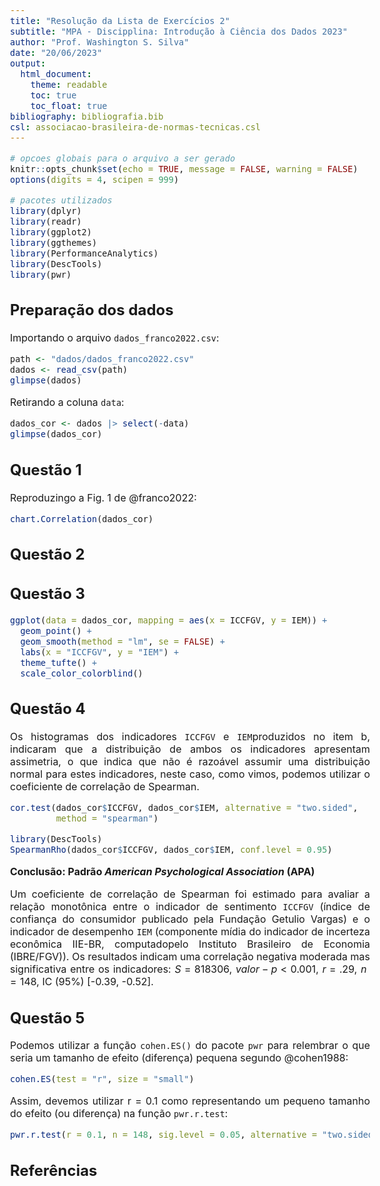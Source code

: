 ```yaml
---
title: "Resolução da Lista de Exercícios 2"
subtitle: "MPA - Discipplina: Introdução à Ciência dos Dados 2023"
author: "Prof. Washington S. Silva"
date: "20/06/2023"
output: 
  html_document:
    theme: readable
    toc: true
    toc_float: true
bibliography: bibliografia.bib
csl: associacao-brasileira-de-normas-tecnicas.csl
---
```


<style type="text/css">
  body{
  font-size: 12pt;
  text-align: justify
      }
</style>


```r
# opcoes globais para o arquivo a ser gerado
knitr::opts_chunk$set(echo = TRUE, message = FALSE, warning = FALSE)
options(digits = 4, scipen = 999)

# pacotes utilizados
library(dplyr)
library(readr)
library(ggplot2)
library(ggthemes)
library(PerformanceAnalytics)
library(DescTools)
library(pwr)
```


## Preparação dos dados

Importando o arquivo `dados_franco2022.csv`:

```r

path <- "dados/dados_franco2022.csv"
dados <- read_csv(path)
glimpse(dados)
```

Retirando a coluna `data`:

```r

dados_cor <- dados |> select(-data)
glimpse(dados_cor)
```



## Questão 1 

Reproduzingo a Fig. 1 de @franco2022:

```r
chart.Correlation(dados_cor)
```



## Questão 2



## Questão 3

```r
ggplot(data = dados_cor, mapping = aes(x = ICCFGV, y = IEM)) +
  geom_point() +
  geom_smooth(method = "lm", se = FALSE) + 
  labs(x = "ICCFGV", y = "IEM") + 
  theme_tufte() + 
  scale_color_colorblind()
```


## Questão 4

Os histogramas dos indicadores `ICCFGV` e `IEM`produzidos no item b, indicaram 
que a distribuição de ambos os indicadores apresentam assimetria, o que 
indica que não é razoável assumir uma distribuição normal para estes 
indicadores, neste caso, como vimos, podemos utilizar o coeficiente de 
correlação de Spearman.


```r
cor.test(dados_cor$ICCFGV, dados_cor$IEM, alternative = "two.sided", 
         method = "spearman")

library(DescTools)
SpearmanRho(dados_cor$ICCFGV, dados_cor$IEM, conf.level = 0.95)
```

**Conclusão: Padrão *American Psychological Association* (APA)**

Um coeficiente de correlação de Spearman foi estimado para avaliar a relação 
monotônica entre o indicador de sentimento `ICCFGV` (índice de confiança do 
consumidor publicado pela Fundação Getulio Vargas) e o indicador de 
desempenho `IEM` (componente mídia do indicador de incerteza econômica IIE-BR, 
computadopelo Instituto Brasileiro de Economia (IBRE/FGV)). Os resultados 
indicam uma correlação negativa moderada mas significativa entre os 
indicadores: $S = 818306$, $valor−p < 0.001$, $r = .29$, $n = 148$, 
IC (95%) [-0.39, -0.52].



## Questão 5

Podemos utilizar a função `cohen.ES()` do pacote `pwr` para relembrar 
o que seria um tamanho de efeito (diferença) pequena segundo @cohen1988:

```r
cohen.ES(test = "r", size = "small")
```

Assim, devemos utilizar r = 0.1 como representando um pequeno tamanho 
do efeito (ou diferença) na função `pwr.r.test`:

```r
pwr.r.test(r = 0.1, n = 148, sig.level = 0.05, alternative = "two.sided")
```


## Referências {#ref}





